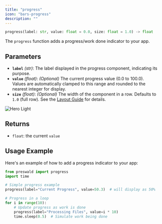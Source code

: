 ```yaml
---
title: "progress"
icon: "bars-progress"
description: ""
---
```


```python
progress(label: str, value: float = 0.0, size: float = 1.0) -> float
```

The `progress` function adds a progress/work done indicator to your app.

## Parameters

- **`label`** _(str)_: The label displayed in the progress component, indicating its purpose.
- **`value`** _(float)_: _(Optional)_ The current progress value (0.0 to 100.0). Values are automatically clamped to this range and rounded to the nearest integer for display.
- **`size`** _(float)_: _(Optional)_ The width of the component in a row. Defaults to `1.0` (full row). See the [Layout Guide](/layout/guide) for details.

<Frame>
<img
  className="block dark:hidden"
  src="../images/progress.png"
  alt="Hero Light"
/>
</Frame>

## Returns

- `float`: the current `value`

## Usage Example

Here's an example of how to add a progress indicator to your app:

```python
from preswald import progress
import time

# Simple progress example
progress(label="Current Progress", value=50.3)  # will display as 50%

# Progress in a loop
for i in range(10):
    # Update progress as work is done
    progress(label="Processing Files", value=i * 10)
    time.sleep(0.5)  # Simulate work being done
```
